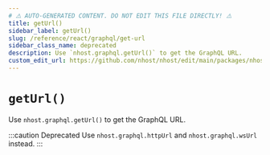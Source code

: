 ```yaml
---
# ⚠️ AUTO-GENERATED CONTENT. DO NOT EDIT THIS FILE DIRECTLY! ⚠️
title: getUrl()
sidebar_label: getUrl()
slug: /reference/react/graphql/get-url
sidebar_class_name: deprecated
description: Use `nhost.graphql.getUrl()` to get the GraphQL URL.
custom_edit_url: https://github.com/nhost/nhost/edit/main/packages/nhost-js/src/clients/graphql.ts#L152
---
```


# `getUrl()`

Use `nhost.graphql.getUrl()` to get the GraphQL URL.

:::caution Deprecated
Use `nhost.graphql.httpUrl` and `nhost.graphql.wsUrl` instead.
:::
